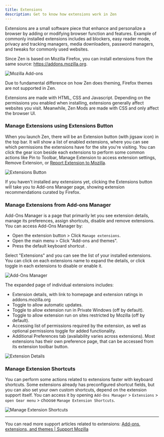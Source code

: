```yaml
---
title: Extensions
description: Get to know how extensions work in Zen
---
```


Extensions are a small software piece that enhance and personalize a browser by adding or modifying browser function and features. Example of commonly installed extensions includes ad blockers, easy reader mode, privacy and tracking managers, media downloaders, password managers, and tweaks for commonly used websites.

Since Zen is based on Mozilla Firefox, you can install extensions from the same source: https://addons.mozilla.org. 

![Mozilla Add-ons](/assets/user-manual/extensions/mozilla-addons.png)

<Callout> Due to fundamental difference on how Zen does theming, Firefox themes are not supported in Zen. </Callout>

<Callout title="Difference between Extensions and Zen Mods"> Extensions are made with HTML, CSS and Javascript. Depending on the permissions you enabled when installing, extensions generally affect websites you visit. Meanwhile, Zen Mods are made with CSS and only affect the browser UI. </Callout>


### Manage Extensions using Extensions Button
When you launch Zen, there will be an Extension button (with jigsaw icon) in the top bar. It will show a list of enabled extensions, where you can see which permissions the extensions have for the site you're visiting. You can click the gear icon beside each extensions to perform some common actions like Pin to Toolbar, Manage Extension to access extension settings, Remove Extension, or [Report Extension to Mozilla](https://support.mozilla.org/en-US/kb/reporting-extensions-and-themes-abuse).

![Extensions Button](/assets/user-manual/extensions/extensions-button.png)

If you haven't installed any extensions yet, clicking the Extensions button will take you to Add-ons Manager page, showing extension recommendations curated by Firefox.

### Manage Extensions from Add-ons Manager
Add-Ons Manager is a page that primarily let you see extension details, manage its preferences, assign shortcuts, disable and remove extensions. You can access Add-Ons Manager by:
- Open the extension button > Click `Manage extensions`.
- Open the main menu > Click "Add-ons and themes".
- Press the default keyboard shortcut <KeyboardShortcut shortcut="Ctrl + Shift + A" />.

Select "Extensions" and you can see the list of your installed extensions. You can click on each extensions name to expand the details, or click toggle in each extensions to disable or enable it.

![Add-Ons Manager](/assets/user-manual/extensions/add-ons-manager.png)

The expanded page of individual extensions includes:
- Extension details, with link to homepage and extension ratings in addons.mozilla.org
- Toggle to allow automatic updates.
- Toggle to allow extension run in Private Windows (off by default).
- Toggle to allow extension run on sites restricted by Mozilla (off by default).
- Accessing list of permissions required by the extension, as well as optional permissions toggle for added functionality.
- Additional Preferences tab (availability varies across extensions). Most extensions has their own preference page, that can be accessed from its extension toolbar button.

![Extension Details](/assets/user-manual/extensions/extension-details.png)

### Manage Extension Shortcuts
You can perform some actions related to extensions faster with keyboard shortcuts. Some extensions already has preconfigured shortcut fields, but you can also set your own custom shortcuts, depend on the extension support itself. You can access it by opening `Add-Ons Manager` > `Extensions` > `open Gear menu` > choose `Manage Extension Shortcuts`.

![Manage Extension Shortcuts](/assets/user-manual/extensions/manage-extension-shortcuts.png)

---

You can read more support articles related to extensions: [Add-ons, extensions, and themes | Support Mozilla](https://support.mozilla.org/en-US/topics/add-ons-extensions-and-themes/firefox)
